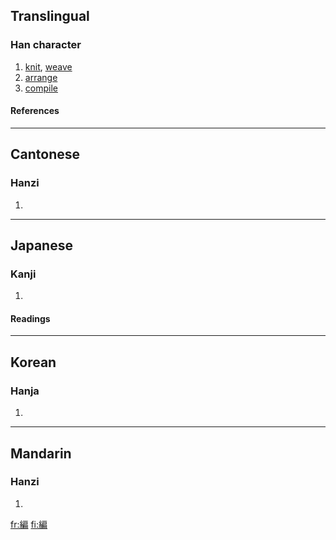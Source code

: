 {{see|编}}<!-- may be replaced by zh-forms -->

==Translingual==
===Han character===
{{Han char|rn=120|rad=糸|as=09|sn=15|four=2392<sub>7</sub>|canj=女火竹尸月 (VFHSB), 女火戈尸月 (VFISB)}}
# [[knit]], [[weave]]
# [[arrange]]
# [[compile]]
====References====
{{Han ref|kx=0931.080|dkj=27665|dj=1369.100|hdz=53431.050|uh=7DE8|ud=32232|bh=BD73|bd=48499}}
----
==Cantonese==
===Hanzi===
{{yue-hanzi|jyut=|y=[[pin1]]}}
# {{defn|Cantonese}}
----
==Japanese==
===Kanji===
{{ja-kanji|grade=|rs=糸09}}
# {{defn|Japanese}}
====Readings====
{{ja-readings|on=[[へん]] (hen)|kun=[[あむ]] (amu), [[とじいと]] (tojiito), [[ふみ]] (fumi)}}
----
==Korean==
===Hanja===
{{ko-hanja|hangeul=[[편]], [[변]]|eumhun=|rv=pyeon, byeon|mr=p'yŏn, pyŏn|y=phyen, pyen}}
# {{defn|Korean}}
----
==Mandarin==
===Hanzi===
{{cmn-hanzi|sim=编|pin=[[biān]] ([[bian1]])|wg=[[pien1|pien<sup>1</sup>]]}}
# {{defn|Mandarin}}

[[fr:編]]
[[fi:編]]